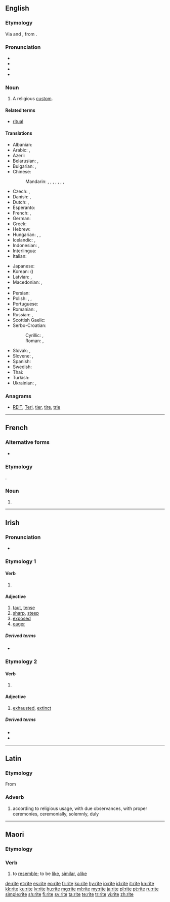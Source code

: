 ==English==
{{wikipedia}}

===Etymology===
Via {{etyl|enm|en}} and {{etyl|fro|en}}, from {{etyl|la|en}} {{term|ritus|lang=la}}.

===Pronunciation===
* <!--rīt, -->{{IPA|/ɹaɪt/}}
* {{audio|en-us-rite.ogg|Audio (US)|lang=en}}
* {{rhymes|aɪt}}
* {{homophones|right|wright|Wright|write|lang=en}}

===Noun===
{{en-noun}}

# A religious [[custom]].

====Related terms====
* [[ritual]]

====Translations====
{{trans-top|ritual}}
* Albanian: {{t+|sq|rit}}
* Arabic: {{t|ar|طَقْس دِينِيّ|m|tr=ṭáqs dīniyy|sc=Arab}}, {{t|ar|شَعِيرَة|f|tr=šaʿīra|sc=Arab}}
* Azeri: {{t+|az|ayin}}
* Belarusian: {{t|be|абрад|m|tr=abrád|sc=Cyrl}}, {{t|be|рытуал|m|tr=rytuál|sc=Cyrl}}
* Bulgarian: {{t+|bg|обред|m|tr=obred|sc=Cyrl}}, {{t+|bg|ритуал|m|tr=rituál|sc=Cyrl}}
* Chinese:
*: Mandarin: {{t+|cmn|儀|sc=Hani}}, {{t+|cmn|仪|tr=yí|sc=Hani}}, {{t+|cmn|儀式|sc=Hani}}, {{t+|cmn|仪式|tr=yíshì|sc=Hani}}, {{t|cmn|典禮|sc=Hani}}, {{t+|cmn|典礼|tr=diǎnlǐ|sc=Hani}}, {{t+|cmn|禮|sc=Hani}}, {{t+|cmn|礼|tr=lǐ|sc=Hani}}
* Czech: {{t|cs|obřad|m}}, {{t|cs|rituál|m}}
* Danish: {{t|da|rite|c}}, {{t|da|ritus|c}}
* Dutch: {{t|nl|ritus|f}}, {{t|nl|kerkgebruik|n}}
* Esperanto: {{t+|eo|rito}}
* French: {{t+|fr|rit}}, {{t+|fr|rite|m}}
* German: {{t+|de|Ritus|m}}
* Greek: {{t+|el|τελετουργία|f|tr=teletourgía}}
* Hebrew: {{t+|he|פולחן|m|tr=pulkhan}}
* Hungarian: {{t+|hu|szertartás}}, {{t+|hu|ceremónia}}, {{t+|hu|rítus}}
* Icelandic: {{t|is|helgiathöfn|f}}, {{t+|is|helgisiður|m}}
* Indonesian: {{t+|id|upacara}}, {{t+|id|ritus}}
* Interlingua: {{t|ia|rito}}
* Italian: {{t+|it|rito|m}}
{{trans-mid}}
* Japanese: {{t+|ja|儀式|tr=[[ぎしき]], gishiki|sc=Jpan}}
* Korean: {{t+|ko|의식|tr=uisik|sc=Kore}} ({{t+|ko|儀式|sc=Kore}})
* Latvian: {{t+|lv|rits|m}}, {{t+|lv|rituāls|m}}
* Macedonian: {{t|mk|обред|m|tr=obred|sc=Cyrl}}, {{t|mk|ритуал|m|tr=ritual|sc=Cyrl}}
* {{trreq|ang}}
* Persian: {{t+|fa|آیین|tr=âyin|sc=fa-Arab}}
* Polish: {{t+|pl|rytuał|m}}, {{t|pl|obrządek|m}}, {{t+|pl|obrzęd|m}}
* Portuguese: {{t+|pt|rito|m}}
* Romanian: {{t+|ro|ritual|n}}, {{t+|ro|rit|n}}
* Russian: {{t+|ru|обряд|m|tr=obrjád}}, {{t+|ru|ритуал|m|tr=rituál}}
* Scottish Gaelic: {{t|gd|deas-ghnàth|m}}
* Serbo-Croatian:
*: Cyrillic: {{t|sh|обред|m}}, {{t|sh|ритуал|m}}
*: Roman: {{t+|sh|obred|m}}, {{t+|sh|ritual|m}}
* Slovak: {{t|sk|obrad|m}}, {{t|sk|rituál|m}}
* Slovene: {{t+|sl|obred|m}}, {{t|sl|ritual|m}}
* Spanish: {{t+|es|rito|m}}
* Swedish: {{t+|sv|rit|c}}
* Thai: {{t+|th|พิธี|tr=pítee|sc=Thai}}
* Turkish: {{t+|tr|ayin}}
* Ukrainian: {{t|uk|обряд|m|tr=obrjád|sc=Cyrl}}, {{t|uk|ритуал|m|tr=rytuál|sc=Cyrl}}
{{trans-bottom}}

===Anagrams===
* [[REIT#English|REIT]], [[Teri#English|Teri]], [[tier#English|tier]], [[tire#English|tire]], [[trie#English|trie]]

----

==French==

===Alternative forms===
* {{l|fr|rit}} {{qualifier|obsolete}}

===Etymology===
{{borrowing|la|ritus|lang=fr}}.

===Noun===
{{fr-noun|m}}

# {{l|en|rite}}

----

==Irish==

===Pronunciation===
* {{IPA|lang=ga|[ˈɾˠɪtʲɪ]}}

===Etymology 1===

====Verb====
{{head|ga|past participle}}

# {{past participle of|righ|lang=ga}}

====Adjective====
{{head|ga|adjective}}

# [[taut]], [[tense]]
# [[sharp]], [[steep]]
# [[exposed]] {{qualifier|'''{{l|ga|le}}''', to}}
# [[eager]] {{qualifier|'''{{l|ga|chun}}''', for}}

=====Derived terms=====
* {{l|ga|riteacht}}

===Etymology 2===

====Verb====
{{head|ga|past participle}}

# {{past participle of|rith|lang=ga}}

====Adjective====
{{head|ga|adjective}}

# [[exhausted]], [[extinct]]

=====Derived terms=====
* {{l|ga|rite anuas}}
* {{l|ga|rite síos}}

----

==Latin==

===Etymology===
From {{term|ritus|rītus|rite, custom|lang=la}}

===Adverb===
{{la-adv|rite|rite|-}}

# according to religious usage, with due observances, with proper ceremonies, ceremonially, solemnly, duly

----

==Maori==

===Etymology===
{{rfe|lang=mi}}

===Verb===
{{mi-verb}}

# to [[resemble]]; to be [[like]], [[similar]], [[alike]]

[[de:rite]]
[[et:rite]]
[[es:rite]]
[[eo:rite]]
[[fr:rite]]
[[ko:rite]]
[[hy:rite]]
[[io:rite]]
[[id:rite]]
[[it:rite]]
[[kn:rite]]
[[kk:rite]]
[[ku:rite]]
[[lv:rite]]
[[hu:rite]]
[[mg:rite]]
[[ml:rite]]
[[my:rite]]
[[ja:rite]]
[[pl:rite]]
[[pt:rite]]
[[ru:rite]]
[[simple:rite]]
[[sh:rite]]
[[fi:rite]]
[[sv:rite]]
[[ta:rite]]
[[te:rite]]
[[tr:rite]]
[[vi:rite]]
[[zh:rite]]